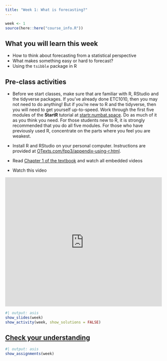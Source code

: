 ```yaml
---
title: "Week 1: What is forecasting?"
---
```


```r
week <- 1
source(here::here("course_info.R"))
```

## What you will learn this week

* How to think about forecasting from a statistical perspective
* What makes something easy or hard to forecast?
* Using the `tsibble` package in R

## Pre-class activities

* Before we start classes, make sure that are familiar with R, RStudio and the tidyverse packages. If you've already done ETC1010, then you may not need to do anything! But if you're new to R and the tidyverse, then you will need to get yourself up-to-speed. Work through the first five modules of the **StartR** tutorial at [startr.numbat.space](https://startr.numbat.space). Do as much of it as you think you need. For those students new to R, it is strongly recommended that you do all five modules. For those who have previously used R, concentrate on the parts where you feel you are weakest.

* Install R and RStudio on your personal computer. Instructions are provided at [OTexts.com/fpp3/appendix-using-r.html](https://otexts.com/fpp3/appendix-using-r.html).

* Read [Chapter 1 of the textbook](http://otexts.com/fpp3/intro.html) and watch all embedded videos

* Watch this video

<iframe width="100%" height="415" src="https://www.youtube.com/embed/HNJYRf0mvxg?si=k0wfI3Sq68TPm4Ek" title="YouTube video player" frameborder="0" allow="accelerometer; autoplay; clipboard-write; encrypted-media; gyroscope; picture-in-picture; web-share" allowfullscreen></iframe>

```r
#| output: asis
show_slides(week)
show_activity(week, show_solutions = FALSE)
```

## [Check your understanding](https://learning.monash.edu/mod/quiz/view.php?id=3444034)

```r
#| output: asis
show_assignments(week)
```
